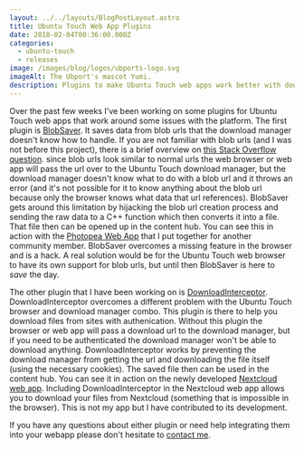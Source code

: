 ```yaml
---
layout: ../../layouts/BlogPostLayout.astro
title: Ubuntu Touch Web App Plugins
date: 2018-02-04T00:36:00.000Z
categories:
  - ubuntu-touch
  - releases
image: /images/blog/logos/ubports-logo.svg
imageAlt: The Ubport's mascot Yumi.
description: Plugins to make Ubuntu Touch web apps work better with downloads.
---
```

Over the past few weeks I've been working on some plugins for Ubuntu Touch
web apps that work around some issues with the platform. The first plugin is
[BlobSaver](https://github.com/bhdouglass/blobsaver). It saves data from blob
urls that the download manager doesn't know how to handle. If you are not
familiar with blob urls (and I was not before this project), there is a brief
overview on [this Stack Overflow question](https://stackoverflow.com/questions/30864573/what-is-a-blob-url-and-why-it-is-used/30881444#30881444).
since blob urls look similar to normal urls the web browser or web app will
pass the url over to the Ubuntu Touch download manager, but the download
manager doesn't know what to do with a blob url and it throws an error (and
it's not possible for it to know anything about the blob url because only
the browser knows what data that url references). BlobSaver gets around this
limitation by hijacking the blob url creation process and sending the raw data
to a C++ function which then converts it into a file. That file then can be
opened up in the content hub. You can see this in action with the
[Photopea Web App](https://github.com/bhdouglass/photopea-webapp) that I put
together for another community member. BlobSaver overcomes a missing feature
in the browser and is a hack. A real solution would be for the Ubuntu Touch
web browser to have its own support for blob urls, but until then BlobSaver is
here to _save_ the day.

<Donate />

The other plugin that I have been working on is [DownloadInterceptor](https://github.com/bhdouglass/downloadinterceptor).
DownloadInterceptor overcomes a different problem with the Ubuntu Touch browser
and download manager combo. This plugin is there to help you download files
from sites with authenication. Without this plugin the browser or web app will
pass a download url to the download manager, but if you need to be authenticated
the download manager won't be able to download anything. DownloadInterceptor
works by preventing the download manager from getting the url and downloading
the file itself (using the necessary cookies). The saved file then can be used
in the content hub. You can see it in action on the newly developed
[Nextcloud web app](https://github.com/mateosalta/nextcloud_ogra). Including
DownloadInterceptor in the Nextcloud web app allows you to download your files
from Nextcloud (something that is impossible in the browser). This is not my
app but I have contributed to its development.

<NewsletterForm />

If you have any questions about either plugin or need help integrating them
into your webapp please don't hesitate to [contact me](https://bhdouglass.com/#contact).
